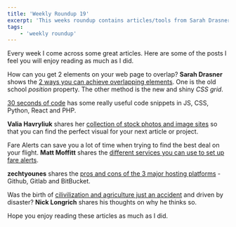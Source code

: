```yaml
---
title: 'Weekly Roundup 19'
excerpt: 'This weeks roundup contains articles/tools from Sarah Drasner, 30 seconds of code, Valia Havryliuk, Matt Moffitt and zechtyounes'
tags:
    - 'weekly roundup'
---
```


Every week I come across some great articles. Here are some of the posts I feel you will enjoy reading as much as I did.

How can you get 2 elements on your web page to overlap? **Sarah Drasner** shows the [2 ways you can achieve overlapping elements](https://css-tricks.com/how-to-stack-elements-in-css/). One is the old school _position_ property. The other method is the new and shiny _CSS grid_.

[30 seconds of code](https://www.30secondsofcode.org/) has some really useful code snippets in JS, CSS, Python, React and PHP.

**Valia Havryliuk** shares her [collection of stock photos and image sites](https://dev.to/valiahavryliuk/picking-the-right-stock-photo-for-your-next-design-project-36bd) so that you can find the perfect visual for your next article or project.

Fare Alerts can save you a lot of time when trying to find the best deal on your flight. **Matt Moffitt** shares the [different services you can use to set up fare alerts](https://www.pointhacks.co.nz/fare-alerts-cheap-flights/).

**zechtyounes** shares the [pros and cons of the 3 major hosting platforms](https://dev.to/zechtyounes/gitlab-vs-github-vs-bitbucket-which-one-deserve-your-time-2npm) - Github, Gitlab and BitBucket.

Was the birth of [cilivilization and agriculture just an accident](http://theconversation.com/how-the-extinction-of-ice-age-mammals-may-have-forced-us-to-invent-civilisation-128799) and driven by disaster? **Nick Longrich** shares his thoughts on why he thinks so.

Hope you enjoy reading these articles as much as I did.
